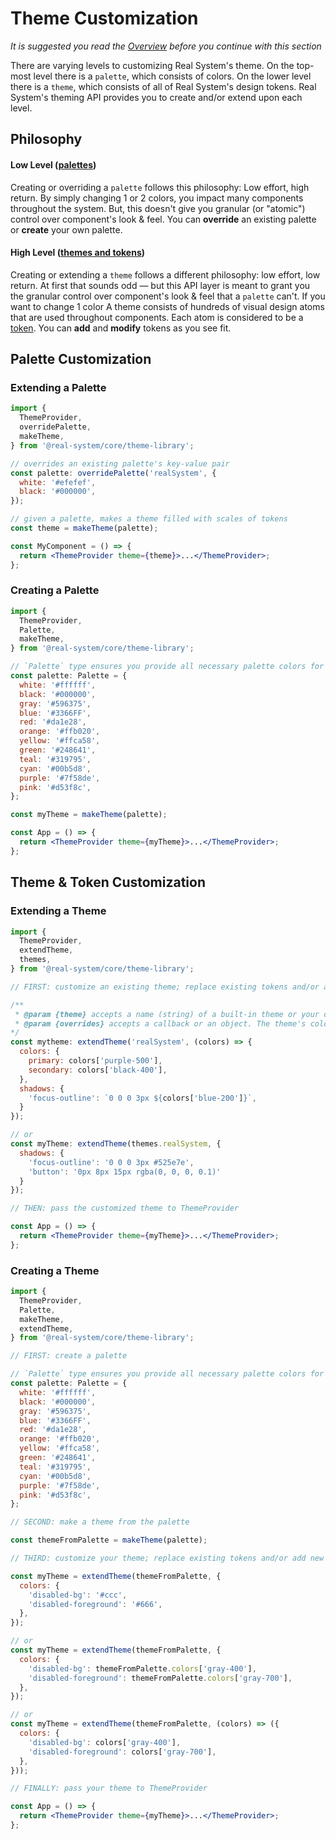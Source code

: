 

<Meta
  title="Real System/Theming/Theme Customization"
  parameters={makeMdxParameters()}
/>

# Theme Customization

_It is suggested you read the [Overview](/docs/real-system-theming-overview--page) before you continue with this section_

There are varying levels to customizing Real System's theme. On the top-most level there is a `palette`,
which consists of colors. On the lower level there is a `theme`, which consists of all of Real System's design tokens.
Real System's theming API provides you to create and/or extend upon each level.

## Philosophy

#### Low Level ([palettes](/docs/real-system-theming-theme-customization--page#palette-customization))

Creating or overriding a `palette` follows this philosophy: Low effort, high return.
By simply changing 1 or 2 colors, you impact many components throughout the system. But,
this doesn't give you granular (or "atomic") control over component's look & feel.
You can **override** an existing palette or **create** your own palette.

#### High Level ([themes and tokens](/docs/real-system-theming-theme-customization--page#theme--token-customization))

Creating or extending a `theme` follows a different philosophy: low effort, low return.
At first that sounds odd — but this API layer is meant to grant you the granular control
over component's look & feel that a `palette` can't. If you want to change 1 color
A theme consists of hundreds of visual design atoms that are used throughout components.
Each atom is considered to be a [token](/docs/real-system-theming-design-tokens--page).
You can **add** and **modify** tokens as you see fit.

## Palette Customization

### Extending a Palette

```jsx
import {
  ThemeProvider,
  overridePalette,
  makeTheme,
} from '@real-system/core/theme-library';

// overrides an existing palette's key-value pair
const palette: overridePalette('realSystem', {
  white: '#efefef',
  black: '#000000',
});

// given a palette, makes a theme filled with scales of tokens
const theme = makeTheme(palette);

const MyComponent = () => {
  return <ThemeProvider theme={theme}>...</ThemeProvider>;
};
```

### Creating a Palette

```jsx
import {
  ThemeProvider,
  Palette,
  makeTheme,
} from '@real-system/core/theme-library';

// `Palette` type ensures you provide all necessary palette colors for `makeTheme`
const palette: Palette = {
  white: '#ffffff',
  black: '#000000',
  gray: '#596375',
  blue: '#3366FF',
  red: '#da1e28',
  orange: '#ffb020',
  yellow: '#ffca58',
  green: '#248641',
  teal: '#319795',
  cyan: '#00b5d8',
  purple: '#7f58de',
  pink: '#d53f8c',
};

const myTheme = makeTheme(palette);

const App = () => {
  return <ThemeProvider theme={myTheme}>...</ThemeProvider>;
};
```

## Theme & Token Customization

### Extending a Theme

```jsx
import {
  ThemeProvider,
  extendTheme,
  themes,
} from '@real-system/core/theme-library';

// FIRST: customize an existing theme; replace existing tokens and/or add new ones

/**
 * @param {theme} accepts a name (string) of a built-in theme or your own custom theme object.
 * @param {overrides} accepts a callback or an object. The theme's colors are passed to the callback so you can easily customize other tokens with the theme's color tokens.
*/
const mytheme: extendTheme('realSystem', (colors) => {
  colors: {
    primary: colors['purple-500'],
    secondary: colors['black-400'],
  },
  shadows: {
    'focus-outline': `0 0 0 3px ${colors['blue-200']}`,
  }
});

// or
const myTheme: extendTheme(themes.realSystem, {
  shadows: {
    'focus-outline': '0 0 0 3px #525e7e',
    'button': '0px 8px 15px rgba(0, 0, 0, 0.1)'
  }
});

// THEN: pass the customized theme to ThemeProvider

const App = () => {
  return <ThemeProvider theme={myTheme}>...</ThemeProvider>;
};
```

### Creating a Theme

```jsx
import {
  ThemeProvider,
  Palette,
  makeTheme,
  extendTheme,
} from '@real-system/core/theme-library';

// FIRST: create a palette

// `Palette` type ensures you provide all necessary palette colors for `makeTheme`
const palette: Palette = {
  white: '#ffffff',
  black: '#000000',
  gray: '#596375',
  blue: '#3366FF',
  red: '#da1e28',
  orange: '#ffb020',
  yellow: '#ffca58',
  green: '#248641',
  teal: '#319795',
  cyan: '#00b5d8',
  purple: '#7f58de',
  pink: '#d53f8c',
};

// SECOND: make a theme from the palette

const themeFromPalette = makeTheme(palette);

// THIRD: customize your theme; replace existing tokens and/or add new ones

const myTheme = extendTheme(themeFromPalette, {
  colors: {
    'disabled-bg': '#ccc',
    'disabled-foreground': '#666',
  },
});

// or
const myTheme = extendTheme(themeFromPalette, {
  colors: {
    'disabled-bg': themeFromPalette.colors['gray-400'],
    'disabled-foreground': themeFromPalette.colors['gray-700'],
  },
});

// or
const myTheme = extendTheme(themeFromPalette, (colors) => ({
  colors: {
    'disabled-bg': colors['gray-400'],
    'disabled-foreground': colors['gray-700'],
  },
}));

// FINALLY: pass your theme to ThemeProvider

const App = () => {
  return <ThemeProvider theme={myTheme}>...</ThemeProvider>;
};
```
